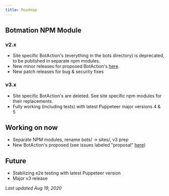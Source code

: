---
title: Roadmap
---

## Botmation NPM Module
### v2.x
 - Site specific BotAction's (everything in the bots directory) is deprecated, to be published in separate npm modules.
 - New minor releases for proposed BotAction's [here](https://github.com/mrWh1te/Botmation/issues).
 - New patch releases for bug & security fixes

### v3.x
 - Site specific BotAction's are deleted. See site specific npm modules for their replacements.
 - Fully working (including tests) with latest Puppeteer major versions 4 & 5

## Working on now
 - Separate NPM modules, rename bots/ -> sites/, v3 prep
 - New BotAction's proposed (see issues labeled "proposal" [here](https://github.com/mrWh1te/Botmation/issues))

## Future
 - Stabilizing e2e testing with latest Puppeteer version
 - Major v3 release 

*Last updated Aug 19, 2020*
